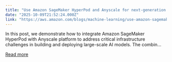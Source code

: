 ```yaml
---
title: "Use Amazon SageMaker HyperPod and Anyscale for next-generation distributed computing"
date: "2025-10-09T21:52:24.000Z"
link: "https://aws.amazon.com/blogs/machine-learning/use-amazon-sagemaker-hyperpod-and-anyscale-for-next-generation-distributed-computing/"
---
```


In this post, we demonstrate how to integrate Amazon SageMaker HyperPod with Anyscale platform to address critical infrastructure challenges in building and deploying large-scale AI models. The combin...

[Read more](https://aws.amazon.com/blogs/machine-learning/use-amazon-sagemaker-hyperpod-and-anyscale-for-next-generation-distributed-computing/)
